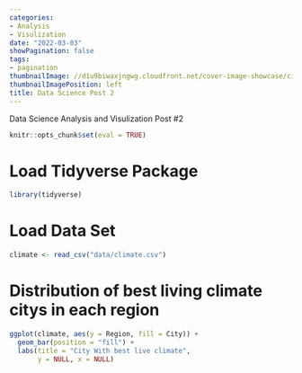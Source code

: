 ```yaml
---
categories:
- Analysis
- Visulization
date: "2022-03-03"
showPagination: false
tags:
- pagination
thumbnailImage: //d1u9biwaxjngwg.cloudfront.net/cover-image-showcase/city-750.jpg
thumbnailImagePosition: left
title: Data Science Post 2
---
```


Data Science Analysis and Visulization Post #2
<!--more-->

```r
knitr::opts_chunk$set(eval = TRUE)
```

# Load Tidyverse Package
```r
library(tidyverse)
```

# Load Data Set
```r
climate <- read_csv("data/climate.csv")
```

# Distribution of best living climate citys in each region
```r
ggplot(climate, aes(y = Region, fill = City)) +
  geom_bar(position = "fill") + 
  labs(title = "City With best live climate",
       y = NULL, x = NULL)
  
```